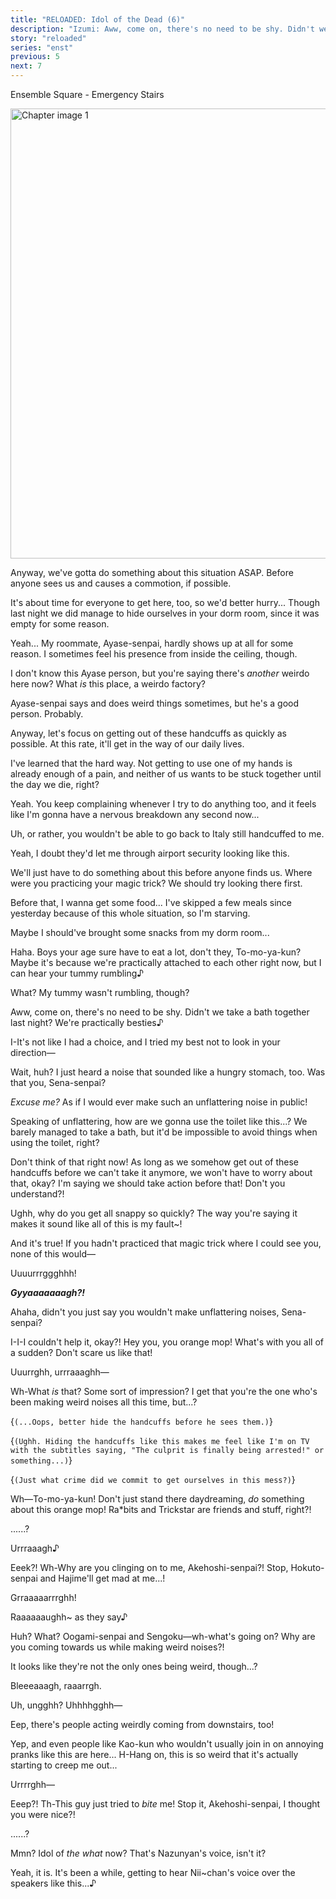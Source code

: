 ```yaml
---
title: "RELOADED: Idol of the Dead (6)"
description: "Izumi: Aww, come on, there's no need to be shy. Didn't we take a bath together last night? We're practically besties♪"
story: "reloaded"
series: "enst"
previous: 5
next: 7
---
```


<Season s="Summer"/>

<Location>Ensemble Square - Emergency Stairs</Location>

<Image src="/img/tl/reloaded/6/1.jpg" alt="Chapter image 1" layout="responsive" width="1560" height="720" quality="100" />

<Bubble character="Izumi">

Anyway, we've gotta do something about this situation ASAP. Before anyone sees us and causes a commotion, if possible.

It's about time for everyone to get here, too, so we'd better hurry... Though last night we did manage to hide ourselves in your dorm room, since it was empty for some reason.

</Bubble>

<Bubble character="Tomoya">

Yeah... My roommate, Ayase-senpai, hardly shows up at all for some reason. I sometimes feel his presence from inside the ceiling, though.

</Bubble>

<Bubble character="Izumi">

I don't know this Ayase person, but you're saying there's _another_ weirdo here now? What _is_ this place, a weirdo factory?

</Bubble>

<Bubble character="Tomoya">

Ayase-senpai says and does weird things sometimes, but he's a good person. Probably.

Anyway, let's focus on getting out of these handcuffs as quickly as possible. At this rate, it'll get in the way of our daily lives.

</Bubble>

<Bubble character="Izumi">

I've learned that the hard way. Not getting to use one of my hands is already enough of a pain, and neither of us wants to be stuck together until the day we die, right?

</Bubble>

<Bubble character="Tomoya">

Yeah. You keep complaining whenever I try to do anything too, and it feels like I'm gonna have a nervous breakdown any second now...

Uh, or rather, you wouldn't be able to go back to Italy still handcuffed to me.

</Bubble>

<Bubble character="Izumi">

Yeah, I doubt they'd let me through airport security looking like this.

We'll just have to do something about this before anyone finds us. Where were you practicing your magic trick? We should try looking there first.

</Bubble>

<Bubble character="Tomoya">

Before that, I wanna get some food... I've skipped a few meals since yesterday because of this whole situation, so I'm starving.

Maybe I should've brought some snacks from my dorm room...

</Bubble>

<Bubble character="Izumi">

Haha. Boys your age sure have to eat a lot, don't they, To-mo-ya-kun? Maybe it's because we're practically attached to each other right now, but I can hear your tummy rumbling&NoBreak;♪

</Bubble>

<Bubble character="Tomoya">

What? My tummy wasn't rumbling, though?

</Bubble>

<Bubble character="Izumi">

Aww, come on, there's no need to be shy. Didn't we take a bath together last night? We're practically besties&NoBreak;♪

</Bubble>

<Bubble character="Tomoya">

I-It's not like I had a choice, and I tried my best not to look in your direction&NoBreak;—

Wait, huh? I just heard a noise that sounded like a hungry stomach, too. Was that you, Sena-senpai?

</Bubble>

<Bubble character="Izumi">

_Excuse me?_ As if I would ever make such an unflattering noise in public!

</Bubble>

<Bubble character="Tomoya">

Speaking of unflattering, how are we gonna use the toilet like this...? We barely managed to take a bath, but it'd be impossible to avoid things when using the toilet, right?

</Bubble>

<Bubble character="Izumi">

Don't think of that right now! As long as we somehow get out of these handcuffs before we can't take it anymore, we won't have to worry about that, okay? I'm saying we should take action before that! Don't you understand?!

</Bubble>

<Bubble character="Tomoya">

Ughh, why do you get all snappy so quickly? The way you're saying it makes it sound like all of this is my fault\~!

</Bubble>

<Bubble character="Izumi">

And it's true! If you hadn't practiced that magic trick where I could see you, none of this would&NoBreak;—

</Bubble>

<Bubble character="Subaru">

Uuuurrrggghhh!

</Bubble>

<Bubble character="Izumi">

**_Gyyaaaaaaagh?!_**

</Bubble>

<Bubble character="Tomoya">

Ahaha, didn't you just say you wouldn't make unflattering noises, Sena-senpai?

</Bubble>

<Bubble character="Izumi">

I-I-I couldn't help it, okay?! Hey you, you orange mop! What's with you all of a sudden? Don't scare us like that!

</Bubble>

<Bubble character="Subaru">

Uuurrghh, urrraaaghh&NoBreak;—

</Bubble>

<Bubble character="Izumi">

Wh-What _is_ that? Some sort of impression? I get that you're the one who's been making weird noises all this time, but...?

</Bubble>

<Bubble character="Tomoya">

<Thought>{`(...Oops, better hide the handcuffs before he sees them.)`}</Thought>

<Thought>{`(Ughh. Hiding the handcuffs like this makes me feel like I'm on TV with the subtitles saying, "The culprit is finally being arrested!" or something...)`}</Thought>

<Thought>{`(Just what crime did we commit to get ourselves in this mess?)`}</Thought>

</Bubble>

<Bubble character="Izumi">

Wh—To-mo-ya-kun! Don't just stand there daydreaming, _do_ something about this orange mop! Ra<span className="noCase">\*</span>bits and Trickstar are friends and stuff, right?!

</Bubble>

<Bubble character="Tomoya">

......?

</Bubble>

<Bubble character="Subaru">

Urrraaagh&NoBreak;♪

</Bubble>

<Bubble character="Tomoya">

Eeek?! Wh-Why are you clinging on to me, Akehoshi-senpai?! Stop, Hokuto-senpai and Hajime'll get mad at me...!

</Bubble>

<Bubble character="Koga">

Grraaaaarrrghh!

</Bubble>

<Bubble character="Shinobu">

Raaaaaaughh\~ as they say&NoBreak;♪

</Bubble>

<Bubble character="Tomoya">

Huh? What? Oogami-senpai and Sengoku—wh-what's going on? Why are you coming towards us while making weird noises?!

</Bubble>

<Bubble character="Izumi">

It looks like they're not the only ones being weird, though...?

</Bubble>

<Bubble character="Kaoru">

Bleeeaaagh, raaarrgh.

</Bubble>

<Bubble character="Souma">

Uh, ungghh? Uhhhhgghh&NoBreak;—

</Bubble>

<Bubble character="Tomoya">

Eep, there's people acting weirdly coming from downstairs, too!

</Bubble>

<Bubble character="Izumi">

Yep, and even people like Kao-kun who wouldn't usually join in on annoying pranks like this are here... H-Hang on, this is so weird that it's actually starting to creep me out...

</Bubble>

<Bubble character="Subaru">

Urrrrghh&NoBreak;—

</Bubble>

<Bubble character="Tomoya">

Eeep?! Th-This guy just tried to _bite_ me! Stop it, Akehoshi-senpai, I thought you were nice?!

</Bubble>

<Bubble hidden character="Nazuna">

"Ding dong ding dong&NoBreak;♪"

</Bubble>

<Bubble character="Izumi">

......?

</Bubble>

<Bubble hidden character="Nazuna">

"This is a public service announcement. There is currently a special event being held in the ES Building—Idol of the Dead."

</Bubble>

<Bubble character="Izumi">

Mmn? Idol of _the what_ now? That's Nazunyan's voice, isn't it?

</Bubble>

<Bubble character="Tomoya">

Yeah, it is. It's been a while, getting to hear Nii\~chan's voice over the speakers like this...&NoBreak;♪

</Bubble>

<Credits tl="[moricchiichan](https://moricchiichan.tumblr.com)" tlc="[nazunyan427](https://nazunyan427.dreamwidth.org)" qc="[Ren](https://tomoya.moe), [Spoon](https://twitter.com/spoonbutt)" />
